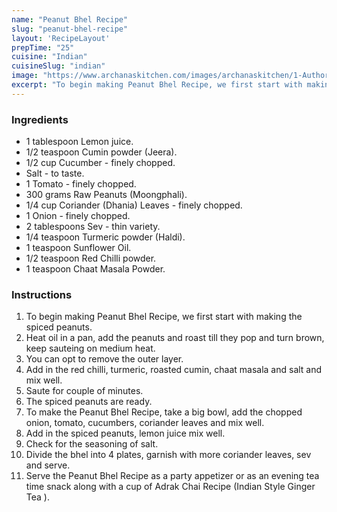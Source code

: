 ---
name: "Peanut Bhel Recipe"
slug: "peanut-bhel-recipe"
layout: 'RecipeLayout'
prepTime: "25"
cuisine: "Indian"
cuisineSlug: "indian"
image: "https://www.archanaskitchen.com/images/archanaskitchen/1-Author/nithya.anantham/Peanut_Bhel_Recipe_.jpg"
excerpt: "To begin making Peanut Bhel Recipe, we first start with making the spiced peanuts"
---

### Ingredients

- 1 tablespoon Lemon juice.
- 1/2 teaspoon Cumin powder (Jeera).
- 1/2 cup Cucumber - finely chopped.
- Salt - to taste.
- 1 Tomato - finely chopped.
- 300 grams Raw Peanuts (Moongphali).
- 1/4 cup Coriander (Dhania) Leaves - finely chopped.
- 1 Onion - finely chopped.
- 2 tablespoons Sev - thin variety.
- 1/4 teaspoon Turmeric powder (Haldi).
- 1 teaspoon Sunflower Oil.
- 1/2 teaspoon Red Chilli powder.
- 1 teaspoon Chaat Masala Powder.

### Instructions

1. To begin making Peanut Bhel Recipe, we first start with making the spiced peanuts.
1. Heat oil in a pan, add the peanuts and roast till they pop and turn brown, keep sauteing on medium heat.
1. You can opt to remove the outer layer.
1. Add in the red chilli, turmeric, roasted cumin, chaat masala and salt and mix well.
1. Saute for couple of minutes.
1. The spiced peanuts are ready.
1. To make the Peanut Bhel Recipe, take a big bowl, add the chopped onion, tomato, cucumbers, coriander leaves and mix well.
1. Add in the spiced peanuts, lemon juice mix well.
1. Check for the seasoning of salt.
1. Divide the bhel into 4 plates, garnish with more coriander leaves, sev and serve.
1. Serve the Peanut Bhel Recipe as a party appetizer or as an evening tea time snack along with a cup of Adrak Chai Recipe (Indian Style Ginger Tea ).

